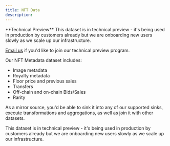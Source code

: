 ```yaml
---
title: NFT Data
description:
---
```

<Note>
    **Technical Preview**
This dataset is in technical preview - it's being used in production by customers already but we are onboarding new users slowly as we scale up our infrastructure.

[Email us](mailto:sales@goldsky.com) if you'd like to join our technical preview program.
</Note>

Our NFT Metadata dataset includes:

- Image metadata
- Royalty metadata
- Floor price and previous sales
- Transfers
- Off-chain and on-chain Bids/Sales
- Rarity

As a mirror source, you'd be able to sink it into any of our supported sinks, execute transformations and aggregations, as well as join it with other datasets.

This dataset is in technical preview - it's being used in production by customers already but we are onboarding new users slowly as we scale up our infrastructure.
